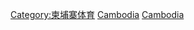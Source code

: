 {{Commonscat|Association football in Cambodia}}

[[Category:柬埔寨体育|Category:柬埔寨体育]]
[[Category:亚洲各国足球|Cambodia]]
[[Category:東南亞足球|Cambodia]]